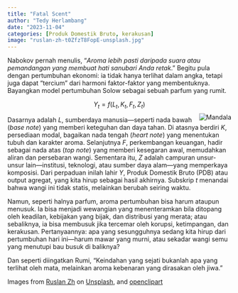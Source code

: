 ```yaml
---
title: "Fatal Scent"
author: "Tedy Herlambang"
date: "2023-11-04"
categories: [Produk Domestik Bruto, kerakusan]
image: "ruslan-zh-t0ZfzT8FopE-unsplash.jpg"
---
```


Nabokov pernah menulis, “*Aroma lebih pasti daripada suara atau pemandangan yang membuat hati sanubari Anda retak*.” Begitu pula dengan pertumbuhan ekonomi: ia tidak hanya terlihat dalam angka, tetapi juga dapat “tercium” dari harmoni faktor-faktor yang membentuknya. Bayangkan model pertumbuhan Solow sebagai sebuah parfum yang rumit.

$$
Y_t=f(L_t, K_t, F_t, Z_t)
$$ <img src="https://openclipart.org/download/352699/dodecagon-flower-reignited-polyprismatic-2.svg" alt="Mandala" style="max-width:15%;min-width:40px;float:right;"/>

Dasarnya adalah *L*, sumberdaya manusia—seperti nada bawah (*base note*) yang memberi keteguhan dan daya tahan. Di atasnya berdiri *K*, persediaan modal, bagaikan nada tengah (*heart note*) yang menentukan tubuh dan karakter aroma. Selanjutnya *F*, perkembangan keuangan, hadir sebagai nada atas (*top note*) yang memberi kesegaran awal, memudahkan aliran dan persebaran wangi. Sementara itu, *Z* adalah campuran unsur-unsur lain—institusi, teknologi, atau sumber daya alam—yang memperkaya komposisi. Dari perpaduan inilah lahir *Y*, Produk Domestik Bruto (PDB) atau output agregat, yang kita hirup sebagai hasil akhirnya. Subskrip *t* menandai bahwa wangi ini tidak statis, melainkan berubah seiring waktu.

Namun, seperti halnya parfum, aroma pertumbuhan bisa harum ataupun menusuk. Ia bisa menjadi wewangian yang menenteramkan bila ditopang oleh keadilan, kebijakan yang bijak, dan distribusi yang merata; atau sebaliknya, ia bisa membusuk jika tercemar oleh korupsi, ketimpangan, dan kerakusan. Pertanyaannya: apa yang sesungguhnya sedang kita hirup dari pertumbuhan hari ini—harum mawar yang murni, atau sekadar wangi semu yang menutupi bau busuk di baliknya?

Dan seperti diingatkan Rumi, “Keindahan yang sejati bukanlah apa yang terlihat oleh mata, melainkan aroma kebenaran yang dirasakan oleh jiwa.”

Images from [Ruslan Zh](https://unsplash.com/@chupzzz) on [Unsplash](https://unsplash.com/), and [openclipart](https://openclipart.org/)
